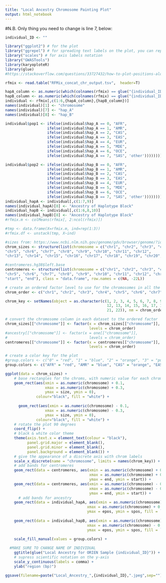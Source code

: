 ```yaml
---
title: "Local Ancestry Chromosome Painting Plot"
output: html_notebook
---
```



#N.B. Only thing you need to change is line 7, below:
```r
individual_ID <- ""
```


```r
library("ggplot2") # for the plot
library("ggrepel") # for spreading text labels on the plot, you can replace with `geom_text` if you want
library("scales") # for axis labels notation
library("GWASTools")
library(karyoploteR) 
library(glue)
#https://stackoverflow.com/questions/33727432/how-to-plot-positions-along-a-chromosome-graphic
```

```r
rfmix <- read.table("RFMix_concat_chr_output.tsv",  header=T)
```

```r
hapA_column <- as.numeric(which(colnames(rfmix) == glue("{individual_ID}.0"))) #FIND WHERE INDIVIDUAL IS IN TABLE
hapB_column <- as.numeric(which(colnames(rfmix) == glue("{individual_ID}.1")))
individual <- rfmix[,c(1:6,{hapA_column},{hapB_column})]
names(individual)[1] <- "chromosome"
names(individual)[7] <- "hap_A"
names(individual)[8] <- "hap_B"

individual$pop1 <- ifelse(individual$hap_A == 0, "AFR",
                   ifelse(individual$hap_A == 1, "AMR",
                   ifelse(individual$hap_A == 2, "CAS",
                   ifelse(individual$hap_A == 3, "EAS",
                   ifelse(individual$hap_A == 4, "EUR",
                   ifelse(individual$hap_A == 5, "MDE",
                   ifelse(individual$hap_A == 6, "OCE",
                   ifelse(individual$hap_A == 7, "SAS", 'other'))))))))

individual$pop2 <- ifelse(individual$hap_B == 0, "AFR",
                   ifelse(individual$hap_B == 1, "AMR",
                   ifelse(individual$hap_B == 2, "CAS",
                   ifelse(individual$hap_B == 3, "EAS",
                   ifelse(individual$hap_B == 4, "EUR",
                   ifelse(individual$hap_B == 5, "MDE",
                   ifelse(individual$hap_B == 6, "OCE",
                   ifelse(individual$hap_B == 7, "SAS", 'other'))))))))
individual_hapA <- individual[,c(1:7,9)]
names(individual_hapA)[8] <- "Ancestry of Haplotype Block"
individual_hapB <- individual[,c(1:6,8,10)]
names(individual_hapB)[8] <- "Ancestry of Haplotype Block"
#rfmix.m <- colMeans(rfmix[, 2:ncol(rfmix)])

#tmp <- data.frame(X=rfmix.m, ind=rep(1:3))
#rfmix.df <- unstack(tmp, X~ind)

```

```r
#sizes from: https://www.ncbi.nlm.nih.gov/genome/gdv/browser/genome/?id=GCF_000001405.40
chrom_sizes <- structure(list(chromosome = c("chr1", "chr2", "chr3", "chr4", 
"chr5", "chr6", "chr7", "chr8", "chr9", "chr10", "chr11", "chr12", 
"chr13", "chr14", "chr15", "chr16", "chr17", "chr18", "chr19", "chr20", "chr21", "chr22"), size = c(248956422L, 242193529L, 198295559L, 190214555L, 181538259L, 170805979L, 159345973L, 145138636L, 138394717L, 133797422L, 135086622L, 133275309L, 114364328L, 107043718L, 101991189L, 90338345L, 83257441L, 80373285L, 58617616L, 64444167L, 46709983L, 50818468L)), .Names = c("chromosome", "size"), class = "data.frame", row.names = c(NA, -22L))

#centromeres.hg38$left.base
centromeres <- structure(list(chromosome = c("chr1", "chr2", "chr3", "chr4", 
"chr5", "chr6", "chr7", "chr8", "chr9", "chr10", "chr11", "chr12", "chr13", "chr14", "chr15", "chr16", "chr17","chr18", "chr19", "chr20", "chr21", "chr22"), start = c(122026460L, 92188146L, 90772459L, 49708101L, 46485901L, 58553889L, 58169654L, 44033745L, 43236168L, 39686683L, 51078349L, 34769408L, 16000001L, 16000001L, 17000001L, 36311159L, 22813680L, 15460900L, 24498981L, 26436233L, 10864561L, 12954789L), end = c(125184587L, 94090557L, 93655574L, 51743951L, 50059807L, 59829934L, 60828234L, 45877265L, 45518558L, 41593521L, 54425074L, 37185252L, 18051248L, 18173523L, 19725254L, 38280682L, 26885980L, 20861206, 27190874L, 30038348L, 12915808L, 15054318L)), .Names = c("chromosome", 
"start", "end"), class = "data.frame", row.names = c(NA, -22L))

# create an ordered factor level to use for the chromosomes in all the datasets
chrom_order <- c("chr1", "chr2", "chr3", "chr4", "chr5", "chr6", "chr7","chr8", "chr9", "chr10", "chr11", "chr12", "chr13", "chr14", "chr15", "chr16", "chr17", "chr18", "chr19", "chr20", "chr21", "chr22")

chrom_key <- setNames(object = as.character(c(1, 2, 3, 4, 5, 6, 7, 8, 9, 10, 11, 
                                              12, 13, 14, 15, 16, 17, 18, 19, 20, 
                                              21, 22)), nm = chrom_order)

# convert the chromosome column in each dataset to the ordered factor
chrom_sizes[["chromosome"]] <- factor(x = chrom_sizes[["chromosome"]], 
                                      levels = chrom_order)
#ancestry[["chromosome"]] <- factor(x = one[["chromosome"]], 
#                                     levels = chrom_order)
centromeres[["chromosome"]] <- factor(x = centromeres[["chromosome"]], 
                                      levels = chrom_order)

# create a color key for the plot
#group.colors <- c("0" = "red", "1" = "blue", "2" = "orange", "3" = "purple", "4" = "yellow", "5" =  "pink", "6" = "green", "7" = "black")
group.colors <- c("AFR" = "red", "AMR" = "blue", "CAS" = "orange", "EAS" = "purple", "EUR" = "yellow", "MDE" =  "pink", "OCE" = "green", "SAS" = "black")
```

```r
ggplot(data = chrom_sizes) + 
    # base rectangles for the chroms, with numeric value for each chrom on the x-axis
    geom_rect(aes(xmin = as.numeric(chromosome) + 0.1, 
                  xmax = as.numeric(chromosome) + 0.3, 
                  ymax = size, ymin = 0), 
              colour="black", fill = "white") + 
  
      geom_rect(aes(xmin = as.numeric(chromosome) - 0.1, 
                  xmax = as.numeric(chromosome) - 0.3, 
                  ymax = size, ymin = 0), 
              colour="black", fill = "white") + 
    # rotate the plot 90 degrees
    coord_flip() +
    # black & white color theme 
    theme(axis.text.x = element_text(colour = "black"), 
          panel.grid.major = element_blank(), 
          panel.grid.minor = element_blank(), 
          panel.background = element_blank()) + 
    # give the appearance of a discrete axis with chrom labels
    scale_x_discrete(name = "chromosome", limits = names(chrom_key)) +
    # add bands for centromeres
    geom_rect(data = centromeres, aes(xmin = as.numeric(chromosome) + 0.1, 
                                      xmax = as.numeric(chromosome) + 0.3, 
                                      ymax = end, ymin = start)) +
    geom_rect(data = centromeres, aes(xmin = as.numeric(chromosome) - 0.1, 
                                      xmax = as.numeric(chromosome) - 0.3, 
                                      ymax = end, ymin = start)) +
      # add bands for ancestry
    geom_rect(data = individual_hapA, aes(xmin = as.numeric(chromosome) + 0.1, 
                                     xmax = as.numeric(chromosome) + 0.3, 
                                     ymax = epos, ymin = spos, fill = `Ancestry of Haplotype Block`)) + 
  
    geom_rect(data = individual_hapB, aes(xmin = as.numeric(chromosome) - 0.1, 
                                     xmax = as.numeric(chromosome) - 0.3, 
                                     ymax = epos, ymin = spos, fill = `Ancestry of Haplotype Block`)) + 
  
    scale_fill_manual(values = group.colors) +

  #MAKE SURE TO CHANGE NAME OF INDIVIDUAL
    ggtitle(glue("Local Ancestry for ORIEN Sample {individual_ID}")) +
    # supress scientific notation on the y-axis
    scale_y_continuous(labels = comma) +
    ylab("region (bp)")

ggsave(filename=paste("Local_Ancestry_",{individual_ID},".jpeg",sep=""), width=10, height=10, units="in", res=1000, device = jpeg) 
```
